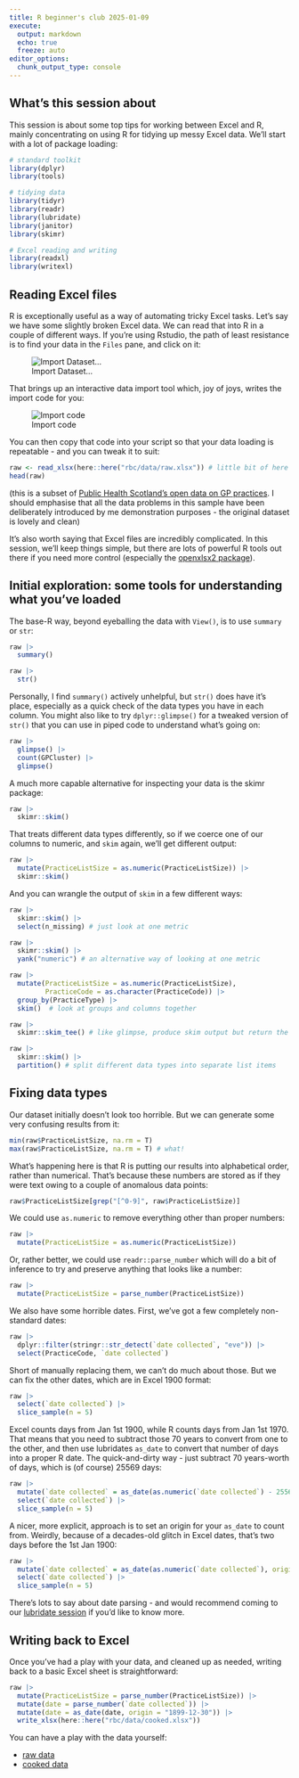 ---
title: R beginner's club 2025-01-09
execute: 
  output: markdown
  echo: true
  freeze: auto
editor_options: 
  chunk_output_type: console
---

## What's this session about

This session is about some top tips for working between Excel and R, mainly concentrating on using R for tidying up messy Excel data. We'll start with a lot of package loading:

```{r}
# standard toolkit
library(dplyr)
library(tools)

# tidying data
library(tidyr)
library(readr)
library(lubridate)
library(janitor)
library(skimr)

# Excel reading and writing
library(readxl)
library(writexl)
```

## Reading Excel files

R is exceptionally useful as a way of automating tricky Excel tasks. Let's say we have some slightly broken Excel data. We can read that into R in a couple of different ways. If you're using Rstudio, the path of least resistance is to find your data in the `Files` pane, and click on it:

![Import Dataset...](images/clipboard-3695209793.png)

That brings up an interactive data import tool which, joy of joys, writes the import code for you:

![Import code](images/clipboard-3240777953.png)

You can then copy that code into your script so that your data loading is repeatable - and you can tweak it to suit:

```{r}
raw <- read_xlsx(here::here("rbc/data/raw.xlsx")) # little bit of here to make the paths behave
head(raw)
```

(this is a subset of [Public Health Scotland's open data on GP practices](https://www.opendata.nhs.scot/dataset/gp-practice-contact-details-and-list-sizes). I should emphasise that all the data problems in this sample have been deliberately introduced by me demonstration purposes - the original dataset is lovely and clean)

It's also worth saying that Excel files are incredibly complicated. In this session, we'll keep things simple, but there are lots of powerful R tools out there if you need more control (especially the [openxlsx2 package](https://cran.r-project.org/web/packages/openxlsx2/index.html)).

## Initial exploration: some tools for understanding what you've loaded

The base-R way, beyond eyeballing the data with `View()`, is to use `summary` or `str`:

```{r}
raw |>
  summary()

raw |>
  str()
```

Personally, I find `summary()` actively unhelpful, but `str()` does have it's place, especially as a quick check of the data types you have in each column. You might also like to try `dplyr::glimpse()` for a tweaked version of `str()` that you can use in piped code to understand what's going on:

```{r}
raw |>
  glimpse() |>
  count(GPCluster) |>
  glimpse()
```

A much more capable alternative for inspecting your data is the skimr package:

```{r}
raw |>
  skimr::skim()
```

That treats different data types differently, so if we coerce one of our columns to numeric, and `skim` again, we'll get different output:

```{r}
raw |>
  mutate(PracticeListSize = as.numeric(PracticeListSize)) |>
  skimr::skim()
```

And you can wrangle the output of `skim` in a few different ways:

```{r}
raw |>
  skimr::skim() |>
  select(n_missing) # just look at one metric

raw |>
  skimr::skim() |>
  yank("numeric") # an alternative way of looking at one metric

raw |>
  mutate(PracticeListSize = as.numeric(PracticeListSize),
         PracticeCode = as.character(PracticeCode)) |>
  group_by(PracticeType) |>
  skim()  # look at groups and columns together

raw |>
  skimr::skim_tee() # like glimpse, produce skim output but return the original data to allow use inside with piped code 

raw |>
  skimr::skim() |>
  partition() # split different data types into separate list items

```

## Fixing data types

Our dataset initially doesn't look too horrible. But we can generate some very confusing results from it:

```{r}
min(raw$PracticeListSize, na.rm = T)
max(raw$PracticeListSize, na.rm = T) # what!
```

What's happening here is that R is putting our results into alphabetical order, rather than numerical. That's because these numbers are stored as if they were text owing to a couple of anomalous data points:

```{r}
raw$PracticeListSize[grep("[^0-9]", raw$PracticeListSize)]
```

We could use `as.numeric` to remove everything other than proper numbers:

```{r}
raw |>
  mutate(PracticeListSize = as.numeric(PracticeListSize))
```

Or, rather better, we could use `readr::parse_number` which will do a bit of inference to try and preserve anything that looks like a number:

```{r}
raw |>
  mutate(PracticeListSize = parse_number(PracticeListSize))
```

We also have some horrible dates. First, we've got a few completely non-standard dates:

```{r}
raw |>
  dplyr::filter(stringr::str_detect(`date collected`, "eve")) |>
  select(PracticeCode, `date collected`)
```

Short of manually replacing them, we can't do much about those. But we can fix the other dates, which are in Excel 1900 format:

```{r}
raw |>
  select(`date collected`) |>
  slice_sample(n = 5)
```

Excel counts days from Jan 1st 1900, while R counts days from Jan 1st 1970. That means that you need to subtract those 70 years to convert from one to the other, and then use lubridates `as_date` to convert that number of days into a proper R date. The quick-and-dirty way - just subtract 70 years-worth of days, which is (of course) 25569 days:

```{r}
raw |>
  mutate(`date collected` = as_date(as.numeric(`date collected`) - 25569)) |> # 25569 is the magic number
  select(`date collected`) |>
  slice_sample(n = 5)
```

A nicer, more explicit, approach is to set an origin for your `as_date` to count from. Weirdly, because of a decades-old glitch in Excel dates, that's two days before the 1st Jan 1900:

```{r}
raw |>
  mutate(`date collected` = as_date(as.numeric(`date collected`), origin = "1899-12-30")) |>
  select(`date collected`) |>
  slice_sample(n = 5)
```

There's lots to say about date parsing - and would recommend coming to our [lubridate session](https://nes-dew.github.io/KIND-training/r_training/dates_and_times_with_lubridate.html) if you'd like to know more. 

## Writing back to Excel

Once you've had a play with your data, and cleaned up as needed, writing back to a basic Excel sheet is straightforward:

```{r}
raw |>
  mutate(PracticeListSize = parse_number(PracticeListSize)) |>
  mutate(date = parse_number(`date collected`)) |>
  mutate(date = as_date(date, origin = "1899-12-30")) |>
  write_xlsx(here::here("rbc/data/cooked.xlsx"))

```

You can have a play with the data yourself:

+ [raw data](data/raw.xlsx)
+ [cooked data](data/cooked.xlsx)
